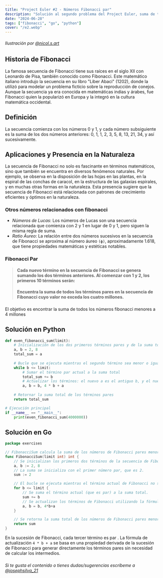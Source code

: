 ```yaml
---
title: "Project Euler #2 - Números Fibonacci par"
description: "Solución al segundo problema del Project Euler, suma de todos los términos pares en la secuencia de Fibonacci, implementado en Go y Python."
date: "2024-06-28"
tags: ["fibonacci", "go", "python"]
cover: "/e2.webp"
---
```


###### Ilustración por [@nicol.s.art](https://www.instagram.com/nicol.s.art/)

## Historia de Fibonacci

La famosa secuencia de Fibonacci tiene sus raíces en el siglo XII con Leonardo de Pisa, también conocido como Fibonacci. Este matemático italiano introdujo la secuencia en su libro "Liber Abaci" (1202), donde la utilizó para modelar un problema ficticio sobre la reproducción de conejos. Aunque la secuencia ya era conocida en matemáticas indias y árabes, fue Fibonacci quien la popularizó en Europa y la integró en la cultura matemática occidental.

## Definición 

La secuencia comienza con los números 0 y 1, y cada número subsiguiente es la suma de los dos números anteriores: 0, 1, 1, 2, 3, 5, 8, 13, 21, 34, y así sucesivamente. 

<Latex formula='F(0) = 0'/>
<Latex formula='F(1) = 1'/>
<Latex formula='F(n) = F(n-1) + F(n-2)'/>

## Aplicaciones y Presencia en la Naturaleza

La secuencia de Fibonacci no solo es fascinante en términos matemáticos, sino que también se encuentra en diversos fenómenos naturales. Por ejemplo, se observa en la disposición de las hojas en las plantas, en la espiral de las conchas de caracol, en la estructura de las galaxias espirales, y en muchas otras formas en la naturaleza. Esta presencia sugiere que la secuencia de Fibonacci está relacionada con patrones de crecimiento eficientes y óptimos en la naturaleza.

### Otros números relacionados con fibonacci

- *Números de Lucas*: Los números de Lucas son una secuencia relacionada que comienza con 2 y 1 en lugar de 0 y 1, pero siguen la misma regla de suma.
- *Ratio Áureo*: La relación entre dos números sucesivos en la secuencia de Fibonacci se aproxima al número áureo `(ϕ)`, aproximadamente 1.618, que tiene propiedades matemáticas y estéticas notables.

### Fibonacci Par

> #### Cada nuevo término en la secuencia de Fibonacci se genera sumando los dos términos anteriores.  Al comenzar con 1 y 2, los primeros 10 términos serán: 
> #### <Latex formula='1,2,3,5,8,13,21,34,55,89… '/>
> #### Encuentra la suma de todos los términos pares en la secuencia de Fibonacci cuyo valor no exceda los cuatro millones.

### 


<Notation type="underline"> El objetivo es encontrar la suma de todos los números fibonacci menores a 4 millones </Notation>

## Solución en Python

```python
def even_fibonacci_sum(limit):
    # Inicialización de los dos primeros términos pares y de la suma total
    a, b = 2, 8
    total_sum = a
    
    # Bucle que se ejecuta mientras el segundo término sea menor o igual al límite
    while b <= limit:
        # Sumar el término par actual a la suma total
        total_sum += b
        # Actualizar los términos: el nuevo a es el antiguo b, y el nuevo b se calcula como 4 * b + a
        a, b = b, 4 * b + a
    
    # Retornar la suma total de los términos pares
    return total_sum

# Ejecución principal
if __name__ == "__main__":
    print(even_fibonacci_sum(4000000))
```
## Solución en Go

```go
package exercises

// FibonacciSum calcula la suma de los números de Fibonacci pares menores o iguales a un límite dado.
func FibonacciSum(limit int) int {
	// Se inicializan los primeros dos términos de la secuencia de Fibonacci modificada.
	a, b := 2, 8
	// La suma se inicializa con el primer número par, que es 2.
	sum := 2

	// El bucle se ejecuta mientras el término actual de Fibonacci no supere el límite.
	for b <= limit {
		// Se suma el término actual (que es par) a la suma total.
		sum += b
		// Se actualizan los términos de Fibonacci utilizando la fórmula para números pares.
		a, b = b, 4*b+a
	}

	// Se retorna la suma total de los números de Fibonacci pares menores o iguales al límite.
	return sum
}
```

En la sucesión de Fibonacci, <Notation type="circle"> cada tercer término es par </Notation>. La fórmula de actualización `4 * b + a`  se basa en una propiedad derivada de la sucesión de Fibonacci para generar directamente los términos pares sin necesidad de calcular los intermedios.

###
###
###
###

###### Si te gusta el contenido o tienes dudas/sugerencias escríbeme a [@josephsilva_21](https://www.instagram.com/josephsilva_21/)
